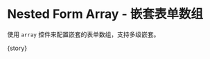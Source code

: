 
<Meta
  title="FluentForm/Basic"
  component={meta.component}
  decorators={meta.decorators}
  argTypes={meta.argTypes}
  parameters={meta.parameters} />

# Nested Form Array - 嵌套表单数组

使用 `array` 控件来配置嵌套的表单数组，支持多级嵌套。

<Canvas withToolbar mdxSource={source}>
  <Story name="Nested Form Array">{story}</Story>
</Canvas>

<ArgsTable of={FluentFormComponent} />

